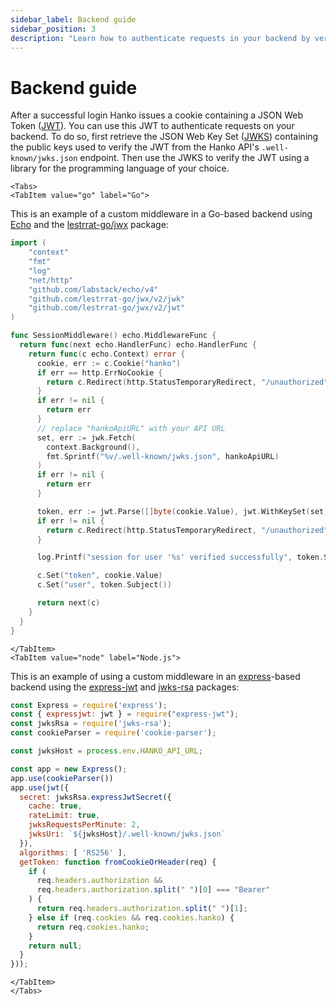 ```yaml
---
sidebar_label: Backend guide
sidebar_position: 3
description: "Learn how to authenticate requests in your backend by verifying JWTs (JSON Web Token) using a JWK (JSON Web Key Set)."
---
```



# Backend guide

After a successful login Hanko issues a cookie containing a JSON Web Token
([JWT](https://datatracker.ietf.org/doc/html/rfc7519)). You can use this JWT to authenticate
requests on your backend. To do so, first retrieve the JSON Web Key Set
([JWKS](https://datatracker.ietf.org/doc/html/rfc7517))
containing the public keys used to verify the JWT from the Hanko API's `.well-known/jwks.json` endpoint.
Then use the JWKS to verify the JWT using a library for the programming language of your choice.

```mdx-code-block
<Tabs>
<TabItem value="go" label="Go">
```

This is an example of a custom middleware in a Go-based backend using
[Echo](https://echo.labstack.com/) and the [lestrrat-go/jwx](https://github.com/lestrrat-go/jwx) package:

```go showLineNumbers
import (
	"context"
	"fmt"
	"log"
	"net/http"
	"github.com/labstack/echo/v4"
	"github.com/lestrrat-go/jwx/v2/jwk"
	"github.com/lestrrat-go/jwx/v2/jwt"
)

func SessionMiddleware() echo.MiddlewareFunc {
  return func(next echo.HandlerFunc) echo.HandlerFunc {
    return func(c echo.Context) error {
      cookie, err := c.Cookie("hanko")
      if err == http.ErrNoCookie {
        return c.Redirect(http.StatusTemporaryRedirect, "/unauthorized")
      }
      if err != nil {
        return err
      }
      // replace "hankoApiURL" with your API URL
      set, err := jwk.Fetch(
        context.Background(),
        fmt.Sprintf("%v/.well-known/jwks.json", hankoApiURL)
      )
      if err != nil {
        return err
      }

      token, err := jwt.Parse([]byte(cookie.Value), jwt.WithKeySet(set))
      if err != nil {
        return c.Redirect(http.StatusTemporaryRedirect, "/unauthorized")
      }

      log.Printf("session for user '%s' verified successfully", token.Subject())

      c.Set("token", cookie.Value)
      c.Set("user", token.Subject())

      return next(c)
    }
  }
}
```

```mdx-code-block
</TabItem>
<TabItem value="node" label="Node.js">
```

This is an example of using a custom middleware in an [express](https://expressjs.com/)-based backend using
the [express-jwt](https://www.npmjs.com/package/express-jwt) and [jwks-rsa](https://www.npmjs.com/package/jwks-rsa)
packages:

```javascript showLineNumbers
const Express = require('express');
const { expressjwt: jwt } = require("express-jwt");
const jwksRsa = require('jwks-rsa');
const cookieParser = require('cookie-parser');

const jwksHost = process.env.HANKO_API_URL;

const app = new Express();
app.use(cookieParser())
app.use(jwt({
  secret: jwksRsa.expressJwtSecret({
    cache: true,
    rateLimit: true,
    jwksRequestsPerMinute: 2,
    jwksUri: `${jwksHost}/.well-known/jwks.json`
  }),
  algorithms: [ 'RS256' ],
  getToken: function fromCookieOrHeader(req) {
    if (
      req.headers.authorization &&
      req.headers.authorization.split(" ")[0] === "Bearer"
    ) {
      return req.headers.authorization.split(" ")[1];
    } else if (req.cookies && req.cookies.hanko) {
      return req.cookies.hanko;
    }
    return null;
  }
}));
```

```mdx-code-block
</TabItem>
</Tabs>
```
